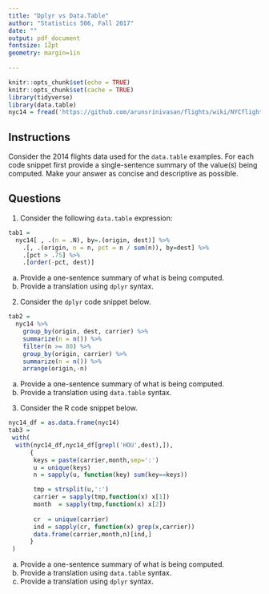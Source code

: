 ```yaml
---
title: "Dplyr vs Data.Table"
author: "Statistics 506, Fall 2017"
date: ""
output: pdf_document
fontsize: 12pt
geometry: margin=1in
    
---
```


```r
knitr::opts_chunk$set(echo = TRUE)
knitr::opts_chunk$set(cache = TRUE)
library(tidyverse)
library(data.table)
nyc14 = fread('https://github.com/arunsrinivasan/flights/wiki/NYCflights14/flights14.csv')
```

## Instructions
Consider the 2014 flights data used for the `data.table` examples. For each
code snippet first provide a single-sentence summary of the value(s) being computed.
Make your answer as concise and descriptive as possible. 

## Questions 
1.  Consider the following `data.table` expression:

```r
tab1 =
  nyc14[ , .(n = .N), by=.(origin, dest)] %>%
    .[, .(origin, n = n, pct = n / sum(n)), by=dest] %>%
    .[pct > .75] %>%
    .[order(-pct, dest)]
```

 a. Provide a one-sentence summary of what is being computed.
\vspace{.2in}    
 b. Provide a translation using `dplyr` syntax.
\vspace{.75in}    

2. Consider the `dplyr` code snippet below.  

```r
tab2 =
  nyc14 %>%
    group_by(origin, dest, carrier) %>%
    summarize(n = n()) %>%
    filter(n >= 80) %>%
    group_by(origin, carrier) %>%
    summarize(n = n()) %>%
    arrange(origin,-n)
```
  
 a. Provide a one-sentence summary of what is being computed.
\vspace{.2in}    
 b. Provide a translation using `data.table` syntax.

\pagebreak

  3.  Consider the R code snippet below.
  
```r
nyc14_df = as.data.frame(nyc14)
tab3 =
 with(
  with(nyc14_df,nyc14_df[grepl('HOU',dest),]),
      {
       keys = paste(carrier,month,sep=':')
       u = unique(keys)
       n = sapply(u, function(key) sum(key==keys))

       tmp = strsplit(u,':')
       carrier = sapply(tmp,function(x) x[1])
       month  = sapply(tmp,function(x) x[2])
       
       cr  = unique(carrier)
       ind = sapply(cr, function(x) grep(x,carrier))
       data.frame(carrier,month,n)[ind,]
      }
 )
```

 a. Provide a one-sentence summary of what is being computed.
\vspace{.25in}    
 b. Provide a translation using `data.table` syntax.
\vspace{1.25in}    
 c. Provide a translation using `dplyr` syntax.


